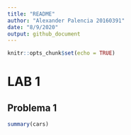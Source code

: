 ```yaml
---
title: "README"
author: "Alexander Palencia 20160391"
date: "8/9/2020"
output: github_document
---
```


```r
knitr::opts_chunk$set(echo = TRUE)
```

# LAB 1

## Problema 1

```r
summary(cars)
```
